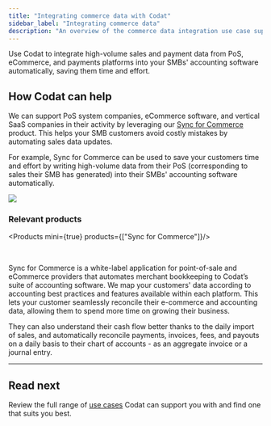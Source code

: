 ---
title: "Integrating commerce data with Codat"
sidebar_label: "Integrating commerce data"
description: "An overview of the commerce data integration use case supported by Codat"
---


Use Codat to integrate high-volume sales and payment data from PoS, eCommerce, and payments platforms into your SMBs' accounting software automatically, saving them time and effort.

## How Codat can help

We can support PoS system companies, eCommerce software, and vertical SaaS companies in their activity by leveraging our [Sync for Commerce](/commerce/overview) product. This helps your SMB customers avoid costly mistakes by automating sales data updates. 

For example, Sync for Commerce can be used to save your customers time and effort by writing high-volume data from their PoS (corresponding to sales their SMB has generated) into their SMBs' accounting software automatically.

![](/img/use-cases/summary-pages/75fd84ed-commerce-data.png)

### Relevant products

<Products mini={true} products={["Sync for Commerce"]}/>

<br/>

Sync for Commerce is a white-label application for point-of-sale and eCommerce providers that automates merchant bookkeeping to Codat’s suite of accounting software. We map your customers' data according to accounting best practices and features available within each platform. This lets your customer seamlessly reconcile their e-commerce and accounting data, allowing them to spend more time on growing their business. 

They can also understand their cash flow better thanks to the daily import of sales, and automatically reconcile payments, invoices, fees, and payouts on a daily basis to their chart of accounts - as an aggregate invoice or a journal entry.

---

## Read next

Review the full range of [use cases](/usecases/overview) Codat can support you with and find one that suits you best.
